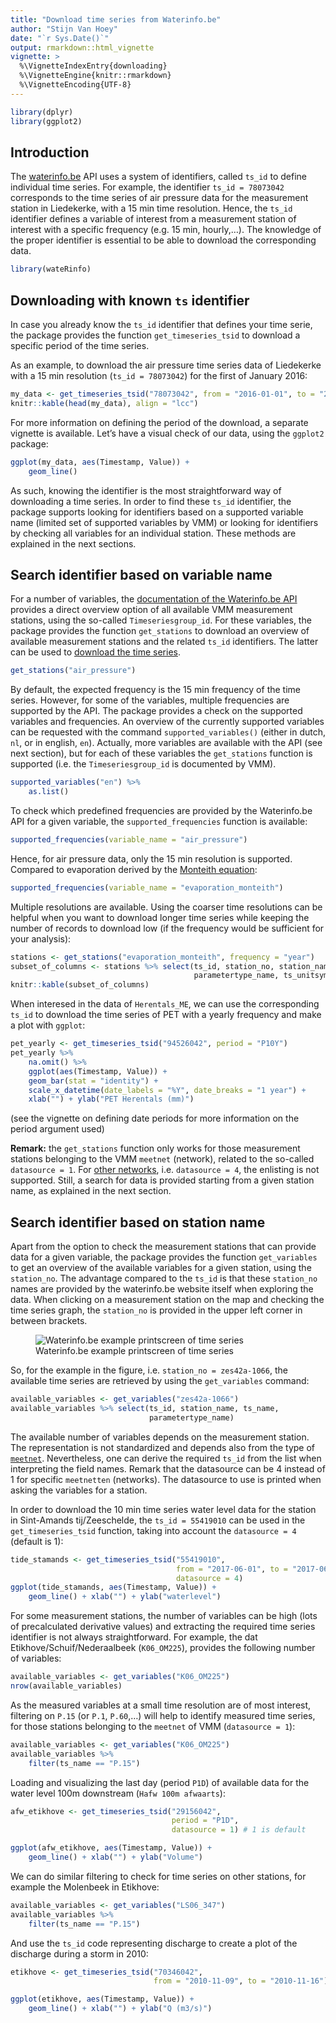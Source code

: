 ```yaml
---
title: "Download time series from Waterinfo.be"
author: "Stijn Van Hoey"
date: "`r Sys.Date()`"
output: rmarkdown::html_vignette
vignette: >
  %\VignetteIndexEntry{downloading}
  %\VignetteEngine{knitr::rmarkdown}
  %\VignetteEncoding{UTF-8}
---
```


```r
library(dplyr)
library(ggplot2)
```

## Introduction

The [waterinfo.be](https://www.waterinfo.be) API uses a system of identifiers, called `ts_id` to define individual time series. For example, the identifier `ts_id = 78073042` corresponds to the time series of air pressure data for the measurement station in Liedekerke, with a 15 min time resolution. Hence, the `ts_id` identifier defines a variable of interest from a measurement station of interest with a specific frequency (e.g. 15 min, hourly,...). The knowledge of the proper identifier is essential to be able to download the corresponding data.

```r
library(wateRinfo)
```

## Downloading with known `ts` identifier

In case you already know the `ts_id` identifier that defines your time serie, the package provides the function `get_timeseries_tsid` to download a specific period of the time series. 

As an example, to download the air pressure time series data of Liedekerke with a 15 min resolution (`ts_id = 78073042`) for the first of January 2016:

```r
my_data <- get_timeseries_tsid("78073042", from = "2016-01-01", to = "2016-01-02")
knitr::kable(head(my_data), align = "lcc")
```

For more information on defining the period of the download, a separate vignette is available. Let's have a visual check of our data, using the `ggplot2` package:

```r
ggplot(my_data, aes(Timestamp, Value)) + 
    geom_line()
```

As such, knowing the identifier is the most straightforward way of downloading a time series. In order to find these `ts_id` identifier, the package supports looking for identifiers based on a supported variable name (limited set of supported variables by VMM) or looking for identifiers by checking all variables for an individual station. These methods are explained in the next sections. 

## Search identifier based on variable name

For a number of variables, the [documentation of the Waterinfo.be API](https://www.waterinfo.be/download/9f5ee0c9-dafa-46de-958b-7cac46eb8c23?dl=0) provides a direct overview option of all available VMM measurement stations, using the so-called `Timeseriesgroup_id`. For these variables, the package provides the function `get_stations` to download an overview of available measurement stations and the related `ts_id` identifiers. The latter can be used to [download the time series](#Downloading-with-known-ts-identifier). 

```r
get_stations("air_pressure")
```

By default, the expected frequency is the 15 min frequency of the time series. However, for some of the variables, multiple frequencies are supported by the API. The package provides a check on the supported variables and frequencies. An overview of the currently supported variables can be requested with the command `supported_variables()` (either in dutch, `nl`, or in english, `en`). Actually, more variables are available with the API (see next section), but for each of these variables the `get_stations` function is supported (i.e. the `Timeseriesgroup_id` is documented by VMM). 

```r
supported_variables("en") %>% 
    as.list()
```

To check which predefined frequencies are provided by the Waterinfo.be API for a given variable, the `supported_frequencies` function is available:

```r
supported_frequencies(variable_name = "air_pressure")
```

Hence, for air pressure data, only the 15 min resolution is supported. Compared to evaporation derived by the [Monteith equation](https://en.wikipedia.org/wiki/Penman%E2%80%93Monteith_equation):

```r
supported_frequencies(variable_name = "evaporation_monteith")
```

Multiple resolutions are available. Using the coarser time resolutions can be helpful when you want to download longer time series while keeping the number of records to download low (if the frequency would be sufficient for your analysis):

```r
stations <- get_stations("evaporation_monteith", frequency = "year")
subset_of_columns <- stations %>% select(ts_id, station_no, station_name, 
                                         parametertype_name, ts_unitsymbol)
knitr::kable(subset_of_columns)
```

When interesed in the data of `Herentals_ME`, we can use the corresponding `ts_id` to download the time series of PET with a yearly frequency and make a plot with `ggplot`:

```r
pet_yearly <- get_timeseries_tsid("94526042", period = "P10Y")
pet_yearly %>% 
    na.omit() %>%
    ggplot(aes(Timestamp, Value)) + 
    geom_bar(stat = "identity") +
    scale_x_datetime(date_labels = "%Y", date_breaks = "1 year") + 
    xlab("") + ylab("PET Herentals (mm)")
```

(see the vignette on defining date periods for more information on the period argument used)

**Remark:** the `get_stations` function only works for those measurement stations belonging to the VMM `meetnet` (network), related to the so-called `datasource = 1`. For [other networks](http://www.waterinfo.be/default.aspx?path=NL/HIC/Recent_toelichting), i.e. `datasource = 4`, the enlisting is not supported. Still, a search for data is provided starting from a given station name, as explained in the next section.

## Search identifier based on station name

Apart from the option to check the measurement stations that can provide data for a given variable, the package provides the function `get_variables` to get an overview of the available variables for a given station, using the `station_no`. The advantage compared to the `ts_id` is that these `station_no` names are provided by the waterinfo.be website itself when exploring the data. When clicking on a measurement station on the map and checking the time series graph, the `station_no` is provided in the upper left corner in between brackets. 

![Waterinfo.be example printscreen of time series](./waterinfo_screen.png)

So, for the example in the figure, i.e. `station_no = zes42a-1066`, the available time series are retrieved by using the `get_variables` command:

```r
available_variables <- get_variables("zes42a-1066")
available_variables %>% select(ts_id, station_name, ts_name, 
                               parametertype_name)
```

The available number of variables depends on the measurement station. The representation is not standardized and depends also from the type of [`meetnet`](http://www.waterinfo.be/default.aspx?path=NL/HIC/Recent_toelichting). Nevertheless, one can derive the required `ts_id` from the list when interpreting the field names. Remark that the datasource can be 4 instead of 1 for specific `meetnetten` (networks). The datasource to use is printed when asking the variables for a station. 

In order to download the 10 min time series water level data for the station in Sint-Amands tij/Zeeschelde, the `ts_id = 55419010` can be used in the `get_timeseries_tsid` function, taking into account the `datasource = 4` (default is 1):

```r
tide_stamands <- get_timeseries_tsid("55419010", 
                                     from = "2017-06-01", to = "2017-06-05",
                                     datasource = 4)
ggplot(tide_stamands, aes(Timestamp, Value)) + 
    geom_line() + xlab("") + ylab("waterlevel")
```

For some measurement stations, the number of variables can be high (lots of precalculated derivative values) and extracting the required time series identifier is not always straightforward. For example, the dat Etikhove/Schuif/Nederaalbeek (`K06_OM225`), provides the following number of variables:

```r
available_variables <- get_variables("K06_OM225")
nrow(available_variables)
```

As the measured variables at a small time resolution are of most interest, filtering on `P.15` (or `P.1`, `P.60`,...) will help to identify measured time series, for those stations belonging to the `meetnet` of VMM (`datasource = 1`):

```r
available_variables <- get_variables("K06_OM225")
available_variables %>% 
    filter(ts_name == "P.15")
```

Loading and visualizing the last day (period `P1D`) of available data for the water level 100m downstream (`Hafw 100m afwaarts`):

```r
afw_etikhove <- get_timeseries_tsid("29156042", 
                                    period = "P1D",
                                    datasource = 1) # 1 is default

ggplot(afw_etikhove, aes(Timestamp, Value)) + 
    geom_line() + xlab("") + ylab("Volume")
```

We can do similar filtering to check for time series on other stations, for example the Molenbeek in Etikhove:

```r
available_variables <- get_variables("LS06_347")
available_variables %>% 
    filter(ts_name == "P.15")
```

And use the `ts_id` code representing discharge to create a plot of the discharge during a storm in 2010:

```r
etikhove <- get_timeseries_tsid("70346042", 
                                from = "2010-11-09", to = "2010-11-16")

ggplot(etikhove, aes(Timestamp, Value)) + 
    geom_line() + xlab("") + ylab("Q (m3/s)")
```
